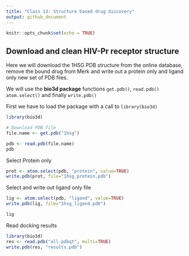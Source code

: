 ```yaml
---
title: "Class 13: Structure based drug discovery"
output: github_document
---
```


```r
knitr::opts_chunk$set(echo = TRUE)
```

## Download and clean HIV-Pr receptor structure

Here we will download the 1HSG PDB structure from the online database,
remove the bound drug from Merk and write out a protein only and ligand only new set of PDB files.

We will use the **bio3d package** functions `get.pdb()`, `read.pdb()` `atom.select()` and finally `write.pdb()`

First we have to load the package with a call to `library(bio3d)`
```r
library(bio3d)

# Download PDB file
file.name <- get.pdb("1hsg")
```

```r
pdb <- read.pdb(file.name)
pdb
```

Select Protein only 
```r
prot <- atom.select(pdb, "protein", value=TRUE)
write.pdb(prot, file="1hsg_protein.pdb")
```

Select and write out ligand only file
```r
lig <- atom.select(pdb, "ligand", value=TRUE)
write.pdb(lig, file="1hsg_ligand.pdb")
```

```r
lig
```

Read docking results

```r
library(bio3d)
res <- read.pdb("all.pdbqt", multi=TRUE)
write.pdb(res, "results.pdb")
```

